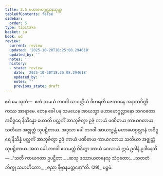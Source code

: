```yaml
---
title: 3.5 မဟာမောဂ္ဂလ္လာနသုတ္တ
tableOfContents: false
sidebar:
  order: 5
type: tipitaka
basket: su
book: ud
review:
  current: review
  updated: '2025-10-20T18:25:08.294618'
  updated_by: ''
  notes: ''
  history:
  - state: review
    date: '2025-10-20T18:25:08.294618'
    updated_by: ''
    notes: ''
    previous_state: draft
---
```



<DynamicBreadcrumb />


<ReviewStatus review={frontmatter.review} showDetails={true} />

<HypothesisAnnotation frontmatter={frontmatter} />

<Division number="25" book="ud" e="ch" v="18" p="108">

<Paragraph number="199" book="ud">
ဧဝံ မေ သုတံ—  ဧကံ သမယံ ဘဂဝါ သာဝတ္ထိယံ ဝိဟရတိ ဇေတဝနေ အနာထပိဏ္ဍိကဿ အာရာမေ. တေန ခေါ ပန သမယေန အာယသ္မာ မဟာမောဂ္ဂလ္လာနော ဘဂဝတော အဝိဒူရေ နိသိန္နော ဟောတိ ပလ္လင်္ကံ အာဘုဇိတွာ ဥဇုံ ကာယံ ပဏိဓာယ ကာယဂတာယ သတိယာ အဇ္ဈတ္တံ သူပဋ္ဌိတာယ. အဒ္ဒသာ ခေါ ဘဂဝါ အာယသ္မန္တံ မဟာမောဂ္ဂလ္လာနံ အဝိဒူရေ နိသိန္နံ ပလ္လင်္ကံ အာဘုဇိတွာ ဥဇုံ ကာယံ ပဏိဓာယ ကာယဂတာယ သတိယာ အဇ္ဈတ္တံ သူပဋ္ဌိတာယ.
</Paragraph>

<Paragraph number="200" book="ud">
အထ ခေါ ဘဂဝါ ဧတမတ္ထံ ဝိဒိတွာ တာယံ ဝေလာယံ ဣမံ ဥဒါနံ ဥဒါနေသိ—
</Paragraph>

<Paragraph number="201" type="verses" book="ud">
_“သတိ ကာယဂတာ ဥပဋ္ဌိတာ,_  
_ဆသု ဖဿာယတနေသု သံဝုတော;_  
_သတတံ ဘိက္ခု သမာဟိတော,_  
_ဇညာ နိဗ္ဗာနမတ္တနော”တိ. (29)_  


</Paragraph>
</Division>

<Paragraph number="202" type="center" book="ud">
ပဉ္စမံ.
</Paragraph>